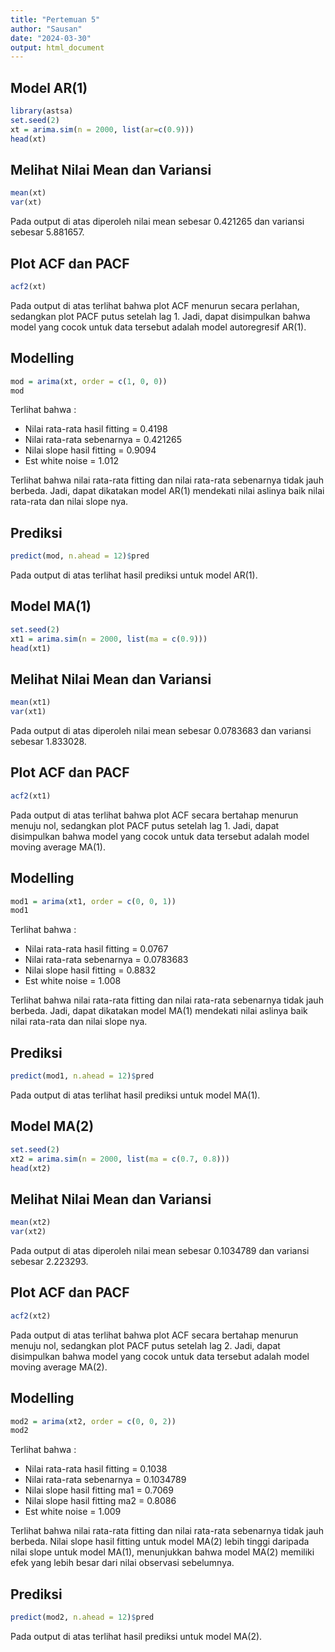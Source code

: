 ---
title: "Pertemuan 5"
author: "Sausan"
date: "2024-03-30"
output: html_document
---

## Model AR(1)
```{r}
library(astsa)
set.seed(2)
xt = arima.sim(n = 2000, list(ar=c(0.9)))
head(xt)
```

## Melihat Nilai Mean dan Variansi
```{r}
mean(xt)
var(xt)
```
Pada output di atas diperoleh nilai mean sebesar 0.421265 dan variansi sebesar 5.881657.

## Plot ACF dan PACF
```{r}
acf2(xt)
```
Pada output di atas terlihat bahwa plot ACF menurun secara perlahan, sedangkan plot PACF putus setelah lag 1. Jadi, dapat disimpulkan bahwa model yang cocok untuk data tersebut adalah model autoregresif AR(1).

## Modelling
```{r}
mod = arima(xt, order = c(1, 0, 0))
mod
```
Terlihat bahwa :

- Nilai rata-rata hasil fitting = 0.4198
- Nilai rata-rata sebenarnya = 0.421265
- Nilai slope hasil fitting = 0.9094
- Est white noise = 1.012

Terlihat bahwa nilai rata-rata fitting dan nilai rata-rata sebenarnya tidak jauh berbeda. Jadi, dapat dikatakan model AR(1) mendekati nilai aslinya baik nilai rata-rata dan nilai slope nya.

## Prediksi
```{r}
predict(mod, n.ahead = 12)$pred
```
Pada output di atas terlihat hasil prediksi untuk model AR(1).

## Model MA(1)
```{r}
set.seed(2)
xt1 = arima.sim(n = 2000, list(ma = c(0.9)))
head(xt1)
```

## Melihat Nilai Mean dan Variansi
```{r}
mean(xt1)
var(xt1)
```
Pada output di atas diperoleh nilai mean sebesar 0.0783683 dan variansi sebesar 1.833028.

## Plot ACF dan PACF
```{r}
acf2(xt1)
```
Pada output di atas terlihat bahwa plot ACF secara bertahap menurun menuju nol, sedangkan plot PACF putus setelah lag 1. Jadi, dapat disimpulkan bahwa model yang cocok untuk data tersebut adalah model moving average MA(1).

## Modelling
```{r}
mod1 = arima(xt1, order = c(0, 0, 1))
mod1
```
Terlihat bahwa :

- Nilai rata-rata hasil fitting = 0.0767
- Nilai rata-rata sebenarnya = 0.0783683
- Nilai slope hasil fitting = 0.8832
- Est white noise = 1.008

Terlihat bahwa nilai rata-rata fitting dan nilai rata-rata sebenarnya tidak jauh berbeda. Jadi, dapat dikatakan model MA(1) mendekati nilai aslinya baik nilai rata-rata dan nilai slope nya.

## Prediksi
```{r}
predict(mod1, n.ahead = 12)$pred
```
Pada output di atas terlihat hasil prediksi untuk model MA(1).

## Model MA(2)
```{r}
set.seed(2)
xt2 = arima.sim(n = 2000, list(ma = c(0.7, 0.8)))
head(xt2)
```

## Melihat Nilai Mean dan Variansi
```{r}
mean(xt2)
var(xt2)
```
Pada output di atas diperoleh nilai mean sebesar 0.1034789 dan variansi sebesar 2.223293.

## Plot ACF dan PACF
```{r}
acf2(xt2)
```
Pada output di atas terlihat bahwa plot ACF secara bertahap menurun menuju nol, sedangkan plot PACF putus setelah lag 2. Jadi, dapat disimpulkan bahwa model yang cocok untuk data tersebut adalah model moving average MA(2).

## Modelling
```{r}
mod2 = arima(xt2, order = c(0, 0, 2))
mod2
```
Terlihat bahwa :

- Nilai rata-rata hasil fitting = 0.1038
- Nilai rata-rata sebenarnya = 0.1034789
- Nilai slope hasil fitting ma1 = 0.7069
- Nilai slope hasil fitting ma2 = 0.8086
- Est white noise = 1.009

Terlihat bahwa nilai rata-rata fitting dan nilai rata-rata sebenarnya tidak jauh berbeda. Nilai slope hasil fitting untuk model MA(2) lebih tinggi daripada nilai slope untuk model MA(1), menunjukkan bahwa model MA(2) memiliki efek yang lebih besar dari nilai observasi sebelumnya. 

## Prediksi
```{r}
predict(mod2, n.ahead = 12)$pred
```
Pada output di atas terlihat hasil prediksi untuk model MA(2).
